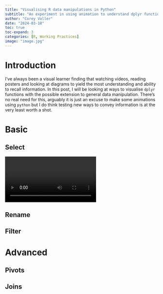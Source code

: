 ```yaml
---
title: "Visualising R data manipulations in Python"
subtitle: "An experiment in using animation to understand dplyr functions" 
author: "Corey Voller"
date: "2024-03-18"
toc: true
toc-expand: 3
categories: [R, Working Practices]
image: "image.jpg"
---
```


# Introduction

I've always been a visual learner finding that watching videos, reading posters and looking at diagrams to yield the most understanding and ability to recall information. In this post, I will be looking at ways to visualise `dplyr` functions with the possible extension to general data manipulation. There's no real need for this, arguably it is just an excuse to make some animations using `python` but I do think testing new ways to convey information is at the very least worth a shot.

# Basic

## Select

![](vids/DataframeFilters.mp4)

## Rename

## Filter

# Advanced

## Pivots

## Joins
